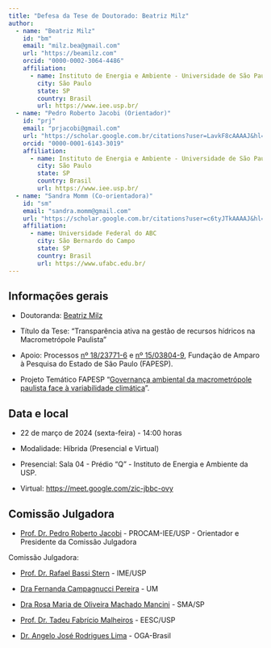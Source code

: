```yaml
---
title: "Defesa da Tese de Doutorado: Beatriz Milz"
author:
  - name: "Beatriz Milz"
    id: "bm"
    email: "milz.bea@gmail.com"
    url: "https://beamilz.com"
    orcid: "0000-0002-3064-4486"
    affiliation:
      - name: Instituto de Energia e Ambiente - Universidade de São Paulo
        city: São Paulo
        state: SP
        country: Brasil
        url: https://www.iee.usp.br/
  - name: "Pedro Roberto Jacobi (Orientador)"
    id: "prj"
    email: "prjacobi@gmail.com"
    url: "https://scholar.google.com.br/citations?user=LavkF8cAAAAJ&hl=pt-BR"
    orcid: "0000-0001-6143-3019"
    affiliation:
      - name: Instituto de Energia e Ambiente - Universidade de São Paulo
        city: São Paulo
        state: SP
        country: Brasil
        url: https://www.iee.usp.br/
  - name: "Sandra Momm (Co-orientadora)"
    id: "sm"
    email: "sandra.momm@gmail.com"
    url: "https://scholar.google.com.br/citations?user=c6tyJTkAAAAJ&hl=pt-BR"
    affiliation:
      - name: Universidade Federal do ABC
        city: São Bernardo do Campo
        state: SP
        country: Brasil
        url: https://www.ufabc.edu.br/
---
```


## Informações gerais

- Doutoranda: [Beatriz Milz](http://lattes.cnpq.br/5150665880581477)

- Título da Tese: "Transparência ativa na gestão de recursos hídricos na Macrometrópole Paulista"

- Apoio: Processos [nº 18/23771-6](https://bv.fapesp.br/pt/bolsas/185176/transparencia-ativa-na-gestao-de-recursos-hidricos-na-macrometropole-paulista-utilizando-o-metodo-in/) e [nº 15/03804-9](https://bv.fapesp.br/pt/auxilios/97000/governanca-ambiental-da-macrometropole-paulista-face-a-variabilidade-climatica/?q=15/03804-9), Fundação de Amparo à Pesquisa do Estado de São Paulo (FAPESP).

- Projeto Temático FAPESP "[Governança ambiental da macrometrópole paulista face à variabilidade climática](https://bv.fapesp.br/pt/auxilios/97000/governanca-ambiental-da-macrometropole-paulista-face-a-variabilidade-climatica/?q=15/03804-9)".

## Data e local

- 22 de março de 2024 (sexta-feira) - 14:00 horas

- Modalidade: Híbrida (Presencial e Virtual)

- Presencial: Sala 04 - Prédio "Q" - Instituto de Energia e Ambiente da USP.

- Virtual: <https://meet.google.com/zic-jbbc-ovy>

## Comissão Julgadora

- [Prof. Dr. Pedro Roberto Jacobi](http://lattes.cnpq.br/6799067928413168) - PROCAM-IEE/USP - Orientador e Presidente da Comissão Julgadora

Comissão Julgadora:

- [Prof. Dr. Rafael Bassi Stern](http://lattes.cnpq.br/7846211197320014) - IME/USP

- [Dra Fernanda Campagnucci Pereira](http://lattes.cnpq.br/4102081175865187) - UM

- [Dra Rosa Maria de Oliveira Machado Mancini](http://lattes.cnpq.br/6112881558161278) - SMA/SP

- [Prof. Dr. Tadeu Fabrício Malheiros](http://lattes.cnpq.br/4422237568128846) - EESC/USP  

- [Dr. Angelo José Rodrigues Lima](http://lattes.cnpq.br/5134353392384168) - OGA-Brasil

